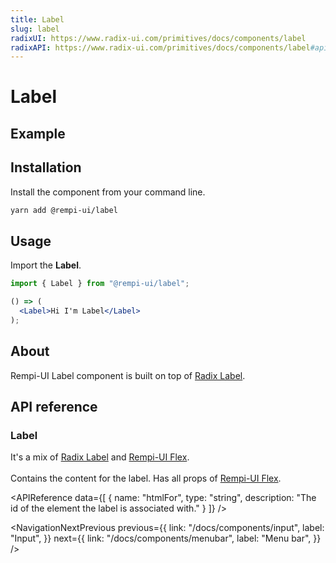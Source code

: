 ```yaml
---
title: Label
slug: label
radixUI: https://www.radix-ui.com/primitives/docs/components/label
radixAPI: https://www.radix-ui.com/primitives/docs/components/label#api-reference
---
```


# Label

<Description text="Renders an accessible label associated with controls." />

## Example

<PreviewComponent name="label" />

## Installation

Install the component from your command line.

```bash
yarn add @rempi-ui/label
```

## Usage

Import the <strong>Label</strong>.

```jsx
import { Label } from "@rempi-ui/label";

() => (
  <Label>Hi I'm Label</Label>
);
```

## About

Rempi-UI Label component is built on top of [Radix Label](https://www.radix-ui.com/primitives/docs/components/label).

## API reference

### Label

It's a mix of [Radix Label](https://www.radix-ui.com/primitives/docs/components/label) and [Rempi-UI Flex](docs/flex). <br /><br />
Contains the content for the label. Has all props of [Rempi-UI Flex](docs/flex).

<MoreInfo
  componentName="Radix Label Root"
  componentLink="https://www.radix-ui.com/primitives/docs/components/label#root"
/>

<APIReference
  data={[
    {
      name: "htmlFor",
      type: "string",
      description: "The id of the element the label is associated with."
    }
  ]}
/>

<NavigationNextPrevious
  previous={{
    link: "/docs/components/input",
    label: "Input",
  }}
  next={{
    link: "/docs/components/menubar",
    label: "Menu bar",
  }}
/>
